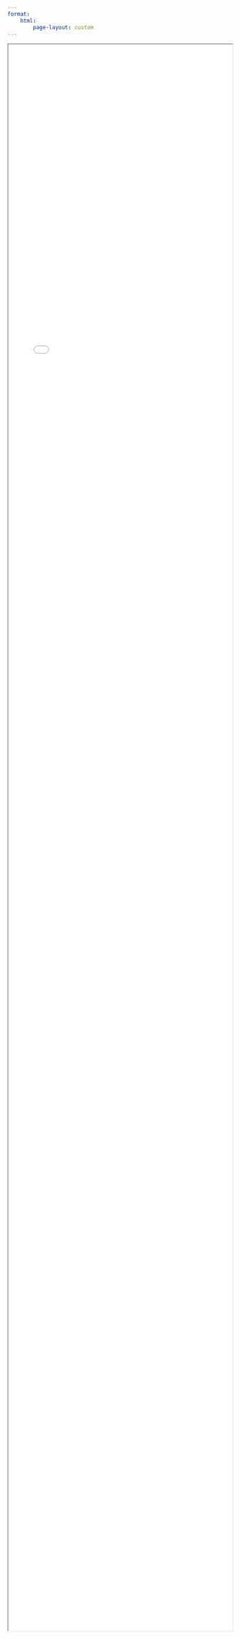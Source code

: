 ```yaml
---
format:
    html:
        page-layout: custom
---
```




```{=html}
<div style="height: 89vh;">
<iframe style="position:relative; width: 100%; height:100%; frameborder:0;" src="slides/slides_cellular_potts.html">
</iframe>
</div>
```